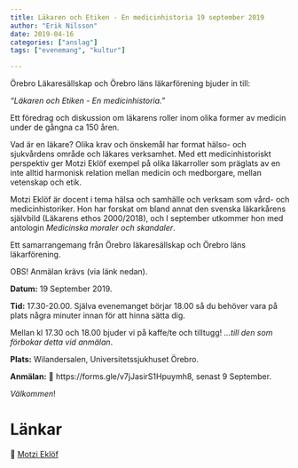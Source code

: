 ```yaml
---
title: Läkaren och Etiken - En medicinhistoria 19 september 2019
author: "Erik Nilsson"
date: 2019-04-16
categories: ["anslag"]
tags: ["evenemang", "kultur"]

---
```


Örebro Läkaresällskap och Örebro läns läkarförening bjuder in till:

_"Läkaren och Etiken - En medicinhistoria.”_

Ett föredrag och diskussion om läkarens roller inom olika former av medicin under de gångna ca 150 åren.

Vad är en läkare? Olika krav och önskemål har format hälso- och sjukvårdens område och läkares verksamhet. Med ett medicinhistoriskt perspektiv ger Motzi Eklöf exempel på olika läkarroller som präglats av en inte alltid harmonisk relation mellan medicin och medborgare, mellan vetenskap och etik.

Motzi Eklöf är docent i tema hälsa och samhälle och verksam som vård- och medicinhistoriker. Hon har forskat om bland annat den svenska läkarkårens självbild (Läkarens ethos 2000/2018), och I september utkommer hon med antologin _Medicinska moraler och skandaler_.

Ett samarrangemang från Örebro läkaresällskap och Örebro läns läkarförening.

OBS! Anmälan krävs (via länk nedan).

**Datum:** 19 September 2019. 

**Tid:** 17.30-20.00. Själva evenemanget börjar 18.00 så du behöver vara på plats några minuter innan för att hinna sätta dig. 

Mellan kl 17.30 och 18.00 bjuder vi på kaffe/te och tilltugg! _...till den som förbokar detta vid anmälan_.

**Plats:** Wilandersalen, Universitetssjukhuset Örebro.

**Anmälan:** &#x1F517; https://forms.gle/v7jJasirS1Hpuymh8, senast 9 September.

<!-- &#x1F517; [Klicka här för anmälan](https://forms.), senast 9 september. -->

<!-- **Avgift:** Swisha 50 kr till 0730-296318 i samband med anmälan! Märk inbetalningen med "ditt namn + ÖLS”. -->

_Välkommen_!

<!-- ![Musikkväll](/media/2019-leonardo.png) -->

# Länkar

&#x1F517;  [Motzi Eklöf](https://sv.wikipedia.org/wiki/Motzi_Ekl%C3%B6f)

<!-- ![Örebro konserthus år 1940](/media/orebro_konserthus_1940.jpg) -->




